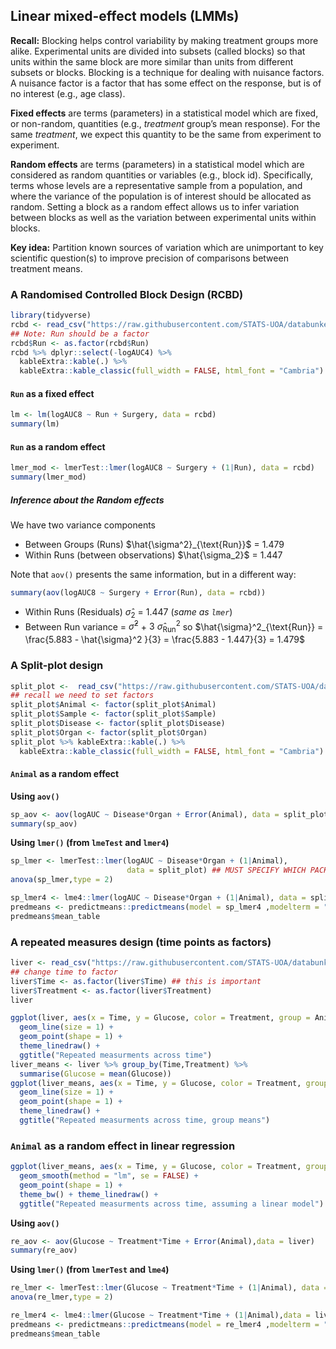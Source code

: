 ## Linear mixed-effect models (LMMs)

**Recall:** Blocking helps control variability by making treatment groups more alike. Experimental units are divided into subsets (called blocks) so that units within the same block are more similar than units from different subsets or blocks. Blocking is a technique for dealing with nuisance factors. A nuisance factor is a factor that has some effect on the response, but is of no interest (e.g., age class).

**Fixed effects** are terms (parameters) in a statistical model which are fixed, or non-random, quantities (e.g., *treatment* group's mean response). For the same *treatment*, we expect this quantity to be the same from experiment to experiment.

**Random effects** are terms (parameters) in a statistical model which are considered as random quantities or variables (e.g., block id). Specifically, terms whose levels are a representative sample from a population, and where the variance of the population is of interest should be allocated as random. Setting a block as a random effect allows us to infer variation between blocks as well as the variation between experimental units within blocks.

**Key idea:** Partition known sources of variation which are unimportant to key scientific question(s) to improve precision of comparisons between treatment means.


### A Randomised Controlled Block Design (RCBD)

```r
library(tidyverse)
rcbd <- read_csv("https://raw.githubusercontent.com/STATS-UOA/databunker/master/data/rcbd.csv")
## Note: Run should be a factor
rcbd$Run <- as.factor(rcbd$Run)
rcbd %>% dplyr::select(-logAUC4) %>%
  kableExtra::kable(.) %>%
  kableExtra::kable_classic(full_width = FALSE, html_font = "Cambria")
```


#### `Run` as a fixed effect


```r
lm <- lm(logAUC8 ~ Run + Surgery, data = rcbd)
summary(lm)
```


#### `Run` as a random effect


```r
lmer_mod <- lmerTest::lmer(logAUC8 ~ Surgery + (1|Run), data = rcbd)
summary(lmer_mod)
```


##### Inference about the *Random effects*

We have two variance components
  
  + Between Groups (Runs) $\hat{\sigma^2}_{\text{Run}}$ = 1.479
  + Within Runs (between observations) $\hat{\sigma_2}$ = 1.447
  
Note that `aov()` presents the same information, but in a different way:

```r
summary(aov(logAUC8 ~ Surgery + Error(Run), data = rcbd))
```

 + Within Runs (Residuals) $\hat{\sigma}_2$ = 1.447 (*same as `lmer`*)
 + Between Run variance = $\hat{\sigma}^2$ +  $3\:\hat{\sigma}^2_{\text{Run}}$ so $\hat{\sigma}^2_{\text{Run}} = \frac{5.883 - \hat{\sigma}^2 }{3} = \frac{5.883 - 1.447}{3} = 1.479$


### A Split-plot design


```r
split_plot <-  read_csv("https://raw.githubusercontent.com/STATS-UOA/databunker/master/data/split_plot.csv")
## recall we need to set factors
split_plot$Animal <- factor(split_plot$Animal)
split_plot$Sample <- factor(split_plot$Sample)
split_plot$Disease <- factor(split_plot$Disease)
split_plot$Organ <- factor(split_plot$Organ)
split_plot %>% kableExtra::kable(.) %>%
  kableExtra::kable_classic(full_width = FALSE, html_font = "Cambria")
```

#### `Animal` as a random effect

**Using `aov()`**

```r
sp_aov <- aov(logAUC ~ Disease*Organ + Error(Animal), data = split_plot)
summary(sp_aov)
```

**Using `lmer()` (from `lmeTest` and `lmer4`)**

```r
sp_lmer <- lmerTest::lmer(logAUC ~ Disease*Organ + (1|Animal), 
                          data = split_plot) ## MUST SPECIFY WHICH PACKAGE
anova(sp_lmer,type = 2)
```

```r
sp_lmer4 <- lme4::lmer(logAUC ~ Disease*Organ + (1|Animal), data = split_plot) ## MUST SPECIFY WHICH PACKAGE
predmeans <- predictmeans::predictmeans(model = sp_lmer4 ,modelterm = "Disease:Organ")
predmeans$mean_table
```


### A repeated measures design (time points as factors)

```r
liver <- read_csv("https://raw.githubusercontent.com/STATS-UOA/databunker/master/data/repeated_measures_liver.csv")
## change time to factor
liver$Time <- as.factor(liver$Time) ## this is important
liver$Treatment <- as.factor(liver$Treatment)
liver
```


```r
ggplot(liver, aes(x = Time, y = Glucose, color = Treatment, group = Animal)) +
  geom_line(size = 1) + 
  geom_point(shape = 1) +
  theme_linedraw() +
  ggtitle("Repeated measurments across time")
liver_means <- liver %>% group_by(Time,Treatment) %>%
  summarise(Glucose = mean(Glucose))
ggplot(liver_means, aes(x = Time, y = Glucose, color = Treatment, group = Treatment)) +
  geom_line(size = 1) + 
  geom_point(shape = 1) +
  theme_linedraw() +
  ggtitle("Repeated measurments across time, group means")
```


### `Animal` as a random effect in linear regression

```r
ggplot(liver_means, aes(x = Time, y = Glucose, color = Treatment, group = Treatment)) +
  geom_smooth(method = "lm", se = FALSE) +
  geom_point(shape = 1) +
  theme_bw() + theme_linedraw() +
  ggtitle("Repeated measurments across time, assuming a linear model")
```

**Using `aov()`**

```r
re_aov <- aov(Glucose ~ Treatment*Time + Error(Animal),data = liver)
summary(re_aov)
```

**Using `lmer()` (from `lmerTest` and `lme4`)**

```r
re_lmer <- lmerTest::lmer(Glucose ~ Treatment*Time + (1|Animal), data = liver) ## MUST SPECIFY WHICH PACKAGE
anova(re_lmer,type = 2)
```

```r
re_lmer4 <- lme4::lmer(Glucose ~ Treatment*Time + (1|Animal),data = liver) ## MUST SPECIFY WHICH PACKAGE
predmeans <- predictmeans::predictmeans(model = re_lmer4 ,modelterm = "Treatment:Time")
predmeans$mean_table
```







